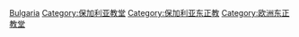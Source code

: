 [[Category:各国东正教堂|Bulgaria]]
[[Category:保加利亚教堂|Category:保加利亚教堂]]
[[Category:保加利亚东正教|Category:保加利亚东正教]]
[[Category:欧洲东正教堂|Category:欧洲东正教堂]]